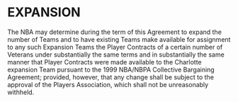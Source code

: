 # EXPANSION

The NBA may determine during the term of this Agreement to expand the number of Teams and to have existing Teams make available for assignment to any such Expansion Teams the Player Contracts of a certain number of Veterans under substantially the same terms and in substantially the same manner that Player Contracts were made available to the Charlotte expansion Team pursuant to the 1999 NBA/NBPA Collective Bargaining Agreement; provided, however, that any change shall be subject to the approval of the Players Association, which shall not be unreasonably withheld.
